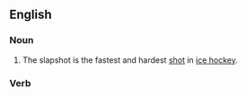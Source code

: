 {{wikipedia}}
==English==

===Noun===
{{en-noun}}

# {{ice hockey}} The slapshot is the fastest and hardest [[shot]] in [[ice hockey]].

===Verb===
{{past of|slapshoot}}